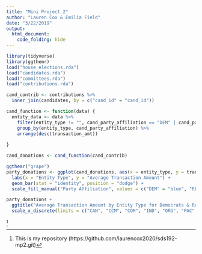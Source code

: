```yaml
---
title: "Mini Project 2"
author: "Lauren Cox & Emilia Field"
date: "3/22/2019"
output: 
  html_document:
    code_folding: hide
---
```


```r
library(tidyverse)
library(ggthemr)
load("house_elections.rda")
load("candidates.rda")
load("committees.rda")
load("contributions.rda")
```

```r
cand_contrib <- contributions %>%
  inner_join(candidates, by = c("cand_id" = "cand_id"))
```

```r
cand_function <- function(data) {
  entity_data <- data %>%
    filter(entity_type != "", cand_party_affiliation == "DEM" | cand_party_affiliation == "REP") %>%
    group_by(entity_type, cand_party_affiliation) %>%
    arrange(desc(transaction_amt))
    
}

cand_donations <- cand_function(cand_contrib)
```

```r
ggthemr("grape")
party_donations <- ggplot(cand_donations, aes(x = entity_type, y = transaction_amt, fill = cand_party_affiliation)) +
  labs(x = "Entity Type", y = "Average Transaction Amount") +
  geom_bar(stat = "identity", position = "dodge") +
  scale_fill_manual("Party Affiliation", values = c("DEM" = "blue", "REP" = "red"))

party_donations +
  ggtitle("Average Transaction Amount by Entity Type for Democrats & Republicans") +
  scale_x_discrete(limits = c("CAN", "CCM", "COM", "IND", "ORG", "PAC", "PTY"))  
```

^[This is my repository (https://github.com/laurencox2020/sds192-mp2.git)]







